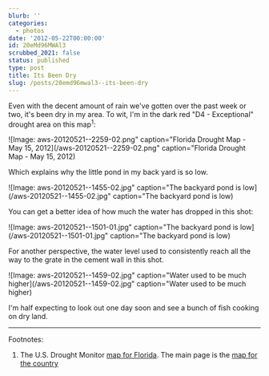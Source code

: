 ```yaml
---
blurb: ''
categories:
  - photos
date: '2012-05-22T00:00:00'
id: 20eMd96MWAl3
scrubbed_2021: false
status: published
type: post
title: Its Been Dry
slug: /posts/20emd96mwal3--its-been-dry
---
```


Even with the decent amount of rain we've gotten over the past week or two, it's been dry in my area. To wit, I'm in the dark red "D4 - Exceptional" drought area on this map<sup>1</sup>:

![Image: aws-20120521--2259-02.png" caption="Florida Drought Map - May 15, 2012](/aws-20120521--2259-02.png" caption="Florida Drought Map - May 15, 2012)

Which explains why the little pond in my back yard is so low.

![Image: aws-20120521--1455-02.jpg" caption="The backyard pond is low](/aws-20120521--1455-02.jpg" caption="The backyard pond is low)

You can get a better idea of how much the water has dropped in this shot:

![Image: aws-20120521--1501-01.jpg" caption="The backyard pond is low](/aws-20120521--1501-01.jpg" caption="The backyard pond is low)

For another perspective, the water level used to consistently reach all the way to the grate in the cement wall in this shot.

![Image: aws-20120521--1459-02.jpg" caption="Water used to be much higher](/aws-20120521--1459-02.jpg" caption="Water used to be much higher)

I'm half expecting to look out one day soon and see a bunch of fish cooking on dry land.

---


Footnotes:

1. The U.S. Drought Monitor [map for Florida][1]. The main page is the [map for the country][2]



[1]: http://droughtmonitor.unl.edu/DM_state.htm?FL,SE

[2]: http://droughtmonitor.unl.edu/monitor.html
